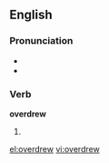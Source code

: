 ==English==

===Pronunciation===
* {{SAMPA|/'/}}
* {{IPA|/'ovəɻdrʊə/}}

===Verb===
'''overdrew'''

# {{past tense of|[[overdraw]]}}

[[el:overdrew]]
[[vi:overdrew]]